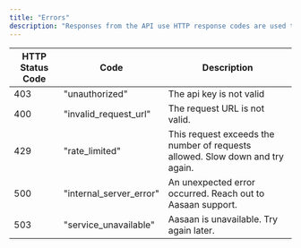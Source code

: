 ```yaml
---
title: "Errors"
description: "Responses from the API use HTTP response codes are used to indicate general classes of success and error. Error responses contain more detail about the error in the response body, in the code and message properties."
---
```


| HTTP Status Code | Code                      | Description                                                                   |
| ---------------- | ------------------------- | ----------------------------------------------------------------------------- |
| 403              | "unauthorized"            | The api key is not valid                                                      |
| 400              | "invalid\_request\_url"   | The request URL is not valid.                                                 |
| 429              | "rate\_limited"           | This request exceeds the number of requests allowed. Slow down and try again. |
| 500              | "internal\_server\_error" | An unexpected error occurred. Reach out to Aasaan support.                    |
| 503              | "service\_unavailable"    | Aasaan is unavailable. Try again later.                                       |